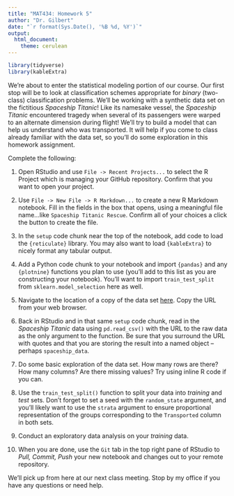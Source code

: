 ```yaml
---
title: "MAT434: Homework 5"
author: "Dr. Gilbert"
date: "`r format(Sys.Date(), '%B %d, %Y')`"
output:
  html_document:
    theme: cerulean
---
```


```r
library(tidyverse)
library(kableExtra)
```

We're about to enter the statistical modeling portion of our course. Our first stop will be to look at classification schemes appropriate for *binary* (two-class) classification problems. We'll be working with a synthetic data set on the fictitious *Spaceship Titanic*! Like its namesake vessel, the *Spaceship Titanic* encountered tragedy when several of its passengers were warped to an alternate dimension during flight! We'll try to build a model that can help us understand who was transported. It will help if you come to class already familiar with the data set, so you'll do some exploration in this homework assignment.

Complete the following:

1. Open RStudio and use `File -> Recent Projects...` to select the R Project which is managing your GitHub repository. Confirm that you want to open your project.

2. Use `File -> New File -> R Markdown...` to create a new R Markdown notebook. Fill in the fields in the box that opens, using a meaningful file name...like `Spaceship Titanic Rescue`. Confirm all of your choices a click the button to create the file.

3. In the `setup` code chunk near the top of the notebook, add code to load the `{reticulate}` library. You may also want to load `{kableExtra}` to nicely format any tabular output.

4. Add a Python code chunk to your notebook and import `{pandas}` and any `{plotnine}` functions you plan to use (you'll add to this list as you are constructing your notebook). You'll want to import `train_test_split` from `sklearn.model_selection` here as well.

4. Navigate to the location of a copy of the data set [here](https://raw.githubusercontent.com/agmath/agmath.github.io/master/data/classification/spaceship_titanic.csv). Copy the URL from your web browser. 

5. Back in RStudio and in that same `setup` code chunk, read in the *Spaceship Titanic* data using `pd.read_csv()` with the URL to the raw data as the only argument to the function. Be sure that you surround the URL with quotes and that you are storing the result into a named object -- perhaps `spaceship_data`.

6. Do some basic exploration of the data set. How many rows are there? How many columns? Are there missing values? Try using inline R code if you can.

7. Use the `train_test_split()` function to split your data into *training* and *test* sets. Don't forget to set a seed with the `random_state` argument, and you'll likely want to use the `strata` argument to ensure proportional representation of the groups corresponding to the `Transported` column in both sets.

8. Conduct an exploratory data analysis on your *training* data.

9. When you are done, use the `Git` tab in the top right pane of RStudio to *Pull, Commit, Push* your new notebook and changes out to your remote repository.

We'll pick up from here at our next class meeting. Stop by my office if you have any questions or need help.